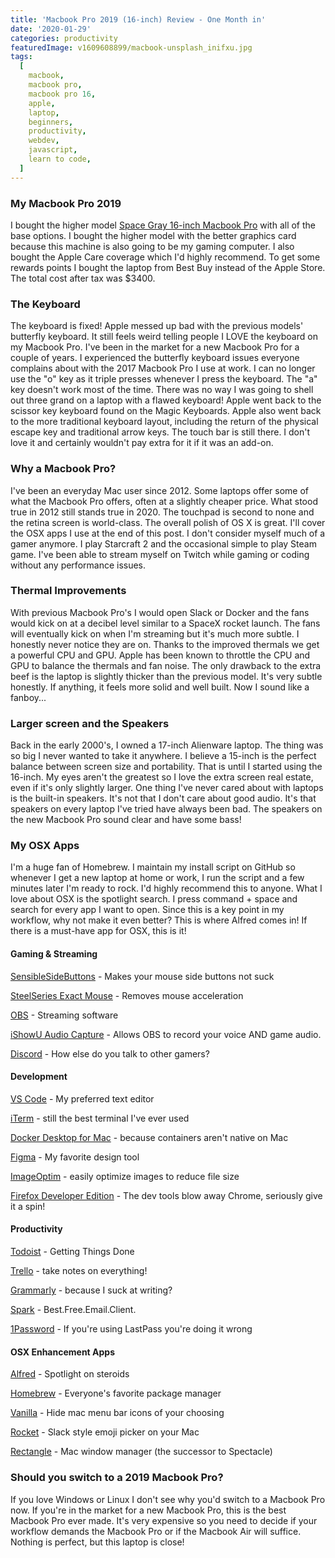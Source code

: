 ```yaml
---
title: 'Macbook Pro 2019 (16-inch) Review - One Month in'
date: '2020-01-29'
categories: productivity
featuredImage: v1609608899/macbook-unsplash_inifxu.jpg
tags:
  [
    macbook,
    macbook pro,
    macbook pro 16,
    apple,
    laptop,
    beginners,
    productivity,
    webdev,
    javascript,
    learn to code,
  ]
---
```


### My Macbook Pro 2019

I bought the higher model [Space Gray 16-inch Macbook Pro](https://www.apple.com/shop/buy-mac/macbook-pro/16-inch-space-gray-2.3ghz-8-core-processor-1tb) with all of the base options. I bought the higher model with the better graphics card because this machine is also going to be my gaming computer. I also bought the Apple Care coverage which I'd highly recommend. To get some rewards points I bought the laptop from Best Buy instead of the Apple Store. The total cost after tax was \$3400.

### The Keyboard

The keyboard is fixed! Apple messed up bad with the previous models' butterfly keyboard. It still feels weird telling people I LOVE the keyboard on my Macbook Pro. I've been in the market for a new Macbook Pro for a couple of years. I experienced the butterfly keyboard issues everyone complains about with the 2017 Macbook Pro I use at work. I can no longer use the "o" key as it triple presses whenever I press the keyboard. The "a" key doesn't work most of the time. There was no way I was going to shell out three grand on a laptop with a flawed keyboard! Apple went back to the scissor key keyboard found on the Magic Keyboards. Apple also went back to the more traditional keyboard layout, including the return of the physical escape key and traditional arrow keys. The touch bar is still there. I don't love it and certainly wouldn't pay extra for it if it was an add-on.

### Why a Macbook Pro?

I've been an everyday Mac user since 2012. Some laptops offer some of what the Macbook Pro offers, often at a slightly cheaper price. What stood true in 2012 still stands true in 2020. The touchpad is second to none and the retina screen is world-class. The overall polish of OS X is great. I'll cover the OSX apps I use at the end of this post. I don't consider myself much of a gamer anymore. I play Starcraft 2 and the occasional simple to play Steam game. I've been able to stream myself on Twitch while gaming or coding without any performance issues.

### Thermal Improvements

With previous Macbook Pro's I would open Slack or Docker and the fans would kick on at a decibel level similar to a SpaceX rocket launch. The fans will eventually kick on when I'm streaming but it's much more subtle. I honestly never notice they are on. Thanks to the improved thermals we get a powerful CPU and GPU. Apple has been known to throttle the CPU and GPU to balance the thermals and fan noise. The only drawback to the extra beef is the laptop is slightly thicker than the previous model. It's very subtle honestly. If anything, it feels more solid and well built. Now I sound like a fanboy...

### Larger screen and the Speakers

Back in the early 2000's, I owned a 17-inch Alienware laptop. The thing was so big I never wanted to take it anywhere. I believe a 15-inch is the perfect balance between screen size and portability. That is until I started using the 16-inch. My eyes aren't the greatest so I love the extra screen real estate, even if it's only slightly larger. One thing I've never cared about with laptops is the built-in speakers. It's not that I don't care about good audio. It's that speakers on every laptop I've tried have always been bad. The speakers on the new Macbook Pro sound clear and have some bass!

### My OSX Apps

I'm a huge fan of Homebrew. I maintain my install script on GitHub so whenever I get a new laptop at home or work, I run the script and a few minutes later I'm ready to rock. I'd highly recommend this to anyone. What I love about OSX is the spotlight search. I press command + space and search for every app I want to open. Since this is a key point in my workflow, why not make it even better? This is where Alfred comes in! If there is a must-have app for OSX, this is it!

#### Gaming & Streaming

[SensibleSideButtons](https://sensible-side-buttons.archagon.net/) - Makes your mouse side buttons not suck

[SteelSeries Exact Mouse](https://downloads.steelseriescdn.com/drivers/tools/steelseries-exactmouse-tool.dmg) - Removes mouse acceleration

[OBS](https://obsproject.com/welcome) - Streaming software

[iShowU Audio Capture](https://support.shinywhitebox.com/hc/en-us/articles/360030800592) - Allows OBS to record your voice AND game audio.

[Discord](https://discordapp.com/) - How else do you talk to other gamers?

#### Development

[VS Code](https://code.visualstudio.com/download) - My preferred text editor

[iTerm](https://iterm2.com) - still the best terminal I've ever used

[Docker Desktop for Mac](https://hub.docker.com/editions/community/docker-ce-desktop-mac) - because containers aren't native on Mac

[Figma](https://www.figma.com/downloads/) - My favorite design tool

[ImageOptim](https://imageoptim.com/mac) - easily optimize images to reduce file size

[Firefox Developer Edition](https://www.mozilla.org/en-US/firefox/developer/) - The dev tools blow away Chrome, seriously give it a spin!

#### Productivity

[Todoist](https://todoist.com/) - Getting Things Done

[Trello](https://trello.com) - take notes on everything!

[Grammarly](https://www.grammarly.com/) - because I suck at writing?

[Spark](https://sparkmailapp.com/) - Best.Free.Email.Client.

[1Password](https://1password.com/) - If you're using LastPass you're doing it wrong

#### OSX Enhancement Apps

[Alfred](https://www.alfredapp.com/) - Spotlight on steroids

[Homebrew](https://brew.sh/) - Everyone's favorite package manager

[Vanilla](https://matthewpalmer.net/vanilla/) - Hide mac menu bar icons of your choosing

[Rocket](https://matthewpalmer.net/rocket/) - Slack style emoji picker on your Mac

[Rectangle](https://rectangleapp.com/) - Mac window manager (the successor to Spectacle)

### Should you switch to a 2019 Macbook Pro?

If you love Windows or Linux I don't see why you'd switch to a Macbook Pro now. If you're in the market for a new Macbook Pro, this is the best Macbook Pro ever made. It's very expensive so you need to decide if your workflow demands the Macbook Pro or if the Macbook Air will suffice. Nothing is perfect, but this laptop is close!
